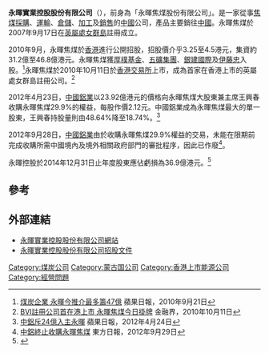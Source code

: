 '''永暉實業控股股份有限公司'''（{{hkex|01733}}），前身為「永暉焦煤股份有限公司」。是一家從事[[焦煤|焦煤]][[採購|採購]]、[[運輸|運輸]]、[[倉儲|倉儲]]、[[加工|加工]]及[[銷售|銷售]]的[[中國|中國]]公司，產品主要銷往[[中國|中國]]。永暉焦煤於2007年9月17日在[[英屬處女群島|英屬處女群島]]註冊成立。

2010年9月，永暉焦煤於[[香港|香港]]進行公開招股，招股價介乎3.25至4.5港元，集資約31.2億至46.8億港元。永暉焦煤獲[[厚樸基金|厚樸基金]]、[[五礦集團|五礦集團]]、[[銀建國際|銀建國際]]及[[伊藤忠|伊藤忠]]入股。<ref>[http://hk.apple.nextmedia.com/template/apple/art_main.php?iss_id=20100921&sec_id=15307&subsec=15320&art_id=14472263 煤炭企業 永暉今推介最多籌47億] 蘋果日報，2010年9月21日</ref>永暉焦煤於2010年10月11日於[[香港交易所|香港交易所]]上市，成為首家在香港上市的英屬處女群島註冊公司。<ref>[http://hk.jrj.com.cn/2010/10/1107588298454.shtml BVI註冊公司首在港上市 永暉焦煤今日掛牌] {{Wayback|url=http://hk.jrj.com.cn/2010/10/1107588298454.shtml |date=20190811054432 }} 金融界，2010年10月11日</ref>

2012年4月23日，[[中國鋁業|中國鋁業]]以23.92億港元的價格向永暉焦煤大股東兼主席王興春收購永暉焦煤29.9%的權益，每股作價2.12元。中國鋁業成為永暉焦煤最大的單一股東，王興春持股量則由48.64%降至18.74%。<ref>[http://hk.apple.nextmedia.com/financeestate/art/20120424/16276196 中鋁斥24億入主永暉] 蘋果日報，2012年4月24日</ref>

2012年9月28日，[[中國鋁業|中國鋁業]]由於收購永暉焦煤29.9%權益的交易，未能在限期前完成收購所需中國境內及境外相關政府部門的審批程序，因此已作廢<ref>[http://orientaldaily.on.cc/cnt/finance/20120929/00202_042.html 中鋁終止收購永暉焦煤] {{Wayback|url=http://orientaldaily.on.cc/cnt/finance/20120929/00202_042.html |date=20191029112138 }} 東方日報，2012年9月29日</ref>。

永暉控股於2014年12月31日止年度股東應佔虧損為36.9億港元。<ref>{{Cite web |url=http://www.hkexnews.hk/listedco/listconews/SEHK/2015/0326/LTN201503261432_C.pdf |title=截至二零一四年十二月三十一日止年度全年業績公告 |access-date=2016-03-13 |archive-date=2019-12-01 |archive-url=https://web.archive.org/web/20191201130354/https://www1.hkexnews.hk/listedco/listconews/sehk/2015/0326/ltn201503261432_c.pdf |dead-url=no }}</ref>

==參考==
{{reflist}}

==外部連結==
*[http://www.winsway.com/ 永暉實業控股股份有限公司網站] {{Wayback|url=http://www.winsway.com/ |date=20200221114116 }}
*[http://www.hkexnews.hk/listedco/listconews/sehk/20100927/LTN20100927010_C.HTM 永暉實業控股股份有限公司招股文件] {{Wayback|url=http://www.hkexnews.hk/listedco/listconews/sehk/20100927/LTN20100927010_C.HTM |date=20110908041443 }}

[[Category:煤炭公司|Category:煤炭公司]]
[[Category:蒙古国公司|Category:蒙古国公司]]
[[Category:香港上市能源公司|Category:香港上市能源公司]]
[[Category:經營問題|Category:經營問題]]